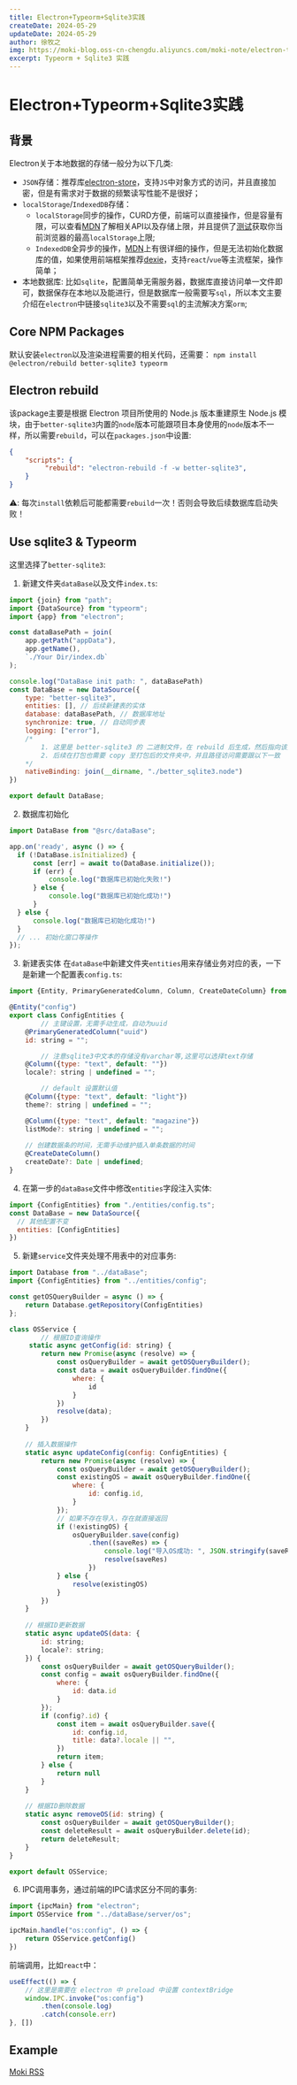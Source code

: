```yaml
---
title: Electron+Typeorm+Sqlite3实践
createDate: 2024-05-29
updateDate: 2024-05-29
author: 徐牧之
img: https://moki-blog.oss-cn-chengdu.aliyuncs.com/moki-note/electron-typeorm.png
excerpt: Typeorm + Sqlite3 实践
---
```


# Electron+Typeorm+Sqlite3实践

## 背景

Electron关于本地数据的存储一般分为以下几类:

+ `JSON`存储：推荐库[electron-store](https://github.com/sindresorhus/electron-store#readme)，支持`JS`中对象方式的访问，并且直接加密，但是有需求对于数据的频繁读写性能不是很好；
+ `localStorage`/`IndexedDB`存储：
	+ `localStorage`同步的操作，CURD方便，前端可以直接操作，但是容量有限，可以查看[MDN](https://developer.mozilla.org/zh-CN/docs/Web/API/Web_Storage_API/Using_the_Web_Storage_API#%E6%B5%8F%E8%A7%88%E5%99%A8%E5%85%BC%E5%AE%B9%E6%80%A7)了解相关API以及存储上限，并且提供了[测试](http://dev-test.nemikor.com/web-storage/support-test/)获取你当前浏览器的最高`localStorage`上限;
	+ `IndexedDB`全异步的操作，[MDN](https://developer.mozilla.org/zh-CN/docs/Web/API/IndexedDB_API)上有很详细的操作，但是无法初始化数据库的值，如果使用前端框架推荐[dexie](https://dexie.org/)，支持`react`/`vue`等主流框架，操作简单；
+ 本地数据库: 比如`sqlite`，配置简单无需服务器，数据库直接访问单一文件即可，数据保存在本地以及能进行，但是数据库一般需要写`sql`，所以本文主要介绍在`electron`中链接`sqlite3`以及不需要`sql`的主流解决方案`orm`;

## Core NPM Packages
默认安装`electron`以及渲染进程需要的相关代码，还需要：
`npm install @electron/rebuild better-sqlite3 typeorm`

## Electron rebuild
该package主要是根据 Electron 项目所使用的 Node.js 版本重建原生 Node.js 模块，由于`better-sqlite3`内置的`node`版本可能跟项目本身使用的`node`版本不一样，所以需要`rebuild`，可以在`packages.json`中设置:
```json
{
	"scripts": {
		 "rebuild": "electron-rebuild -f -w better-sqlite3",
	}
}
```
⚠️: 每次`install`依赖后可能都需要`rebuild`一次！否则会导致后续数据库启动失败！

## Use sqlite3 & Typeorm
这里选择了`better-sqlite3`:
1. 新建文件夹`dataBase`以及文件`index.ts`:
```javascript
import {join} from "path";
import {DataSource} from "typeorm";
import {app} from "electron";

const dataBasePath = join(
    app.getPath("appData"),
    app.getName(),
    `./Your Dir/index.db`
);

console.log("DataBase init path: ", dataBasePath)
const DataBase = new DataSource({
    type: "better-sqlite3",
    entities: [], // 后续新建表的实体
    database: dataBasePath, // 数据库地址
    synchronize: true, // 自动同步表
    logging: ["error"],
    /* 
    	1. 这里是 better-sqlite3 的 二进制文件，在 rebuild 后生成，然后指向该文件；
    	2. 后续在打包也需要 copy 至打包后的文件夹中，并且路径访问需要跟以下一致
    */
    nativeBinding: join(__dirname, "./better_sqlite3.node")
})

export default DataBase;
```
2. 数据库初始化
```javascript
import DataBase from "@src/dataBase";

app.on('ready', async () => {
  if (!DataBase.isInitialized) {
      const [err] = await to(DataBase.initialize());
      if (err) {
          console.log("数据库已初始化失败!")
      } else {
          console.log("数据库已初始化成功!")
      }
  } else {
      console.log("数据库已初始化成功!")
  }
  // ... 初始化窗口等操作
});
```
3. 新建表实体
在`dataBase`中新建文件夹`entities`用来存储业务对应的表，一下是新建一个配置表`config.ts`:
```javascript
import {Entity, PrimaryGeneratedColumn, Column, CreateDateColumn} from "typeorm";

@Entity("config")
export class ConfigEntities {
		// 主键设置，无需手动生成，自动为uuid
    @PrimaryGeneratedColumn("uuid")
    id: string = "";

		// 注意sqlite3中文本的存储没有varchar等,这里可以选择text存储
    @Column({type: "text", default: ""})
    locale?: string | undefined = "";

		// default 设置默认值
    @Column({type: "text", default: "light"})
    theme?: string | undefined = "";

    @Column({type: "text", default: "magazine"})
    listMode?: string | undefined = "";
    
    // 创建数据条的时间，无需手动维护插入单条数据的时间
    @CreateDateColumn()
    createDate?: Date | undefined;
}
```
4. 在第一步的`dataBase`文件中修改`entities`字段注入实体:
```javascript
import {ConfigEntities} from "./entities/config.ts";
const DataBase = new DataSource({
  // 其他配置不变
  entities: [ConfigEntities]
})
```
5. 新建`service`文件夹处理不用表中的对应事务:
```javascript
import Database from "../dataBase";
import {ConfigEntities} from "../entities/config";

const getOSQueryBuilder = async () => {
    return Database.getRepository(ConfigEntities)
};

class OSService {
		// 根据ID查询操作
     static async getConfig(id: string) {
        return new Promise(async (resolve) => {
            const osQueryBuilder = await getOSQueryBuilder();
            const data = await osQueryBuilder.findOne({
                where: {
                    id
                }
            })
            resolve(data);
        })
    }
    
    // 插入数据操作
    static async updateConfig(config: ConfigEntities) {
        return new Promise(async (resolve) => {
            const osQueryBuilder = await getOSQueryBuilder();
            const existingOS = await osQueryBuilder.findOne({
                where: {
                    id: config.id,
                }
            });
            // 如果不存在导入，存在就直接返回
            if (!existingOS) {
                osQueryBuilder.save(config)
                    .then((saveRes) => {
                        console.log("导入OS成功: ", JSON.stringify(saveRes))
                        resolve(saveRes)
                    })
            } else {
                resolve(existingOS)
            }
        })
    }
    
    // 根据ID更新数据
    static async updateOS(data: {
        id: string;
        locale?: string;
    }) {
        const osQueryBuilder = await getOSQueryBuilder();
        const config = await osQueryBuilder.findOne({
            where: {
                id: data.id
            }
        });
        if (config?.id) {
            const item = await osQueryBuilder.save({
                id: config.id,
                title: data?.locale || "",
            })
            return item;
        } else {
            return null
        }
    }
    
    // 根据ID删除数据
    static async removeOS(id: string) {
        const osQueryBuilder = await getOSQueryBuilder();
        const deleteResult = await osQueryBuilder.delete(id);
        return deleteResult;
    }
}

export default OSService;
```
6. IPC调用事务，通过前端的IPC请求区分不同的事务:
```javascript
import {ipcMain} from "electron";
import OSService from "../dataBase/server/os";

ipcMain.handle("os:config", () => {
    return OSService.getConfig()
})
```
前端调用，比如`react`中：
```javascript
useEffect(() => {
	// 这里是需要在 electron 中 preload 中设置 contextBridge
	window.IPC.invoke("os:config")
		.then(console.log)
		.catch(console.err)
}, [])
```

## Example
[Moki RSS](https://github.com/ClearLuvMoki/Moki-RSS)